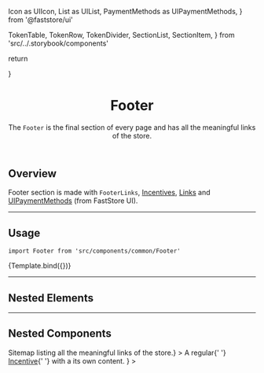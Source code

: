   Icon as UIIcon,
  List as UIList,
  PaymentMethods as UIPaymentMethods,
} from '@faststore/ui'

  TokenTable,
  TokenRow,
  TokenDivider,
  SectionList,
  SectionItem,
} from 'src/../.storybook/components'



<Meta component={Footer} title="Organisms/Footer" />

  return <Footer />
}

<header>

# Footer

The `Footer` is the final section of every page and has all the meaningful links of the store.

</header>

## Overview

Footer section is made with `FooterLinks`, [Incentives](?path=/docs/organisms-incentives--incentives), [Links](?path=/docs/atoms-link--default) and [UIPaymentMethods](https://www.faststore.dev/reference/ui/molecules/PaymentMethods) (from FastStore UI).

---

## Usage

`import Footer from 'src/components/common/Footer'`

<Canvas>
  <Story name="overview-default">{Template.bind({})}</Story>
</Canvas>

<TokenTable>
  <TokenRow token="--fs-footer-min-height-mobile" value="rem(860px)" />
  <TokenRow token="--fs-footer-min-height-notebook" value="rem(546px)" />
  <TokenRow
    token="--fs-footer-spacing-vertical-mobile"
    value="var(--fs-spacing-4)"
  />
  <TokenRow
    token="--fs-footer-spacing-horizontal-notebook"
    value="var(--fs-grid-gap-3)"
  />
  <TokenDivider />
  <TokenRow
    token="--fs-footer-bkg-color"
    value="var(--fs-color-neutral-bkg)"
    isColor
  />
</TokenTable>

---

## Nested Elements

<TokenTable>
  <TokenRow
    token="--fs-footer-divisor-border-width"
    value="var(--fs-border-width)"
  />
  <TokenRow
    token="--fs-footer-divisor-border-color"
    value="var(--fs-border-color-light)"
    isColor
  />
</TokenTable>

---

## Nested Components

<SectionList grid="row">
  <SectionItem
    title="Footer Links"
    description={<>Sitemap listing all the meaningful links of the store.</>}
  >
    <FooterLinks />
  </SectionItem>
  <SectionItem
    title="IncentivesFooter"
    description={
      <>
        A regular{' '}
        <a href="../?path=/docs/organisms-incentives--incentives">Incentive</a>{' '}
        with a its own content.
      </>
    }
  >
    <IncentivesFooter />
  </SectionItem>
</SectionList>
